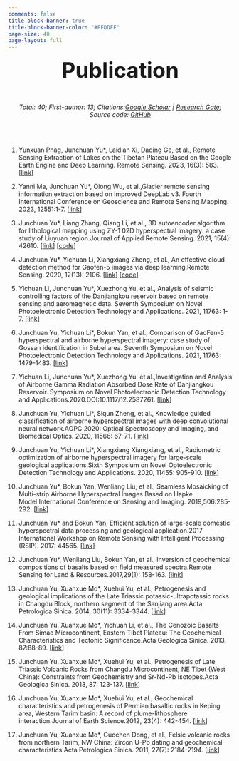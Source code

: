 ```yaml
---
comments: false
title-block-banner: true
title-block-banner-color: "#FFDDFF"
page-size: 40  
page-layout: full
---
```



<center><font size=28 >**Publication**</font></center>
<br>

<center> _Total: 40; First-author: 13; Citations:[Google Scholar](https://scholar.google.com/citations?user=zRCPlPwAAAAJ&hl=en) | [Research Gate](https://www.researchgate.net/profile/Junchuan-Yu/research); Source code: [GitHub](https://github.com/JunchuanYu)_</center>

<br>
<br>

1. Yunxuan Pnag, Junchuan Yu*, Laidian Xi, Daqing Ge, et al., Remote Sensing Extraction of Lakes on the Tibetan Plateau Based on the Google Earth Engine and Deep Learning. Remote Sensing. 2023, 16(3): 583. [[link](https://www.mdpi.com/2072-4292/16/3/583)] 
<br>

2. Yanni Ma, Junchuan Yu*, Qiong Wu, et al.,Glacier remote sensing information extraction based on improved DeepLab v3. Fourth International Conference on Geoscience and Remote Sensing Mapping. 2023, 12551:1-7.  [[link](https://www.spiedigitallibrary.org/conference-proceedings-of-spie/12551/2668425/Glacier-remote-sensing-information-extraction-based-on-improved-DeepLab-v3/10.1117/12.2668425.short)]
<br>

3. Junchuan Yu*, Liang Zhang, Qiang Li, et al., 3D autoencoder algorithm for lithological mapping using ZY-1 02D hyperspectral imagery: a case study of Liuyuan region.Journal of Applied Remote Sensing. 2021, 15(4): 42610. [[link](https://www.spiedigitallibrary.org/journals/3D-autoencoder-algorithm-for-lithological-mapping-using-ZY-1-02D/volume-15/issue-04/042610/3D-autoencoder-algorithm-for-lithological-mapping-using-ZY-1-02D/10.1117/1.JRS.15.042610.full?webSyncID=d8b047e9-226b-5a83-74c4-20b2168a0c7e&sessionGUID=edcdec2b-2028-8671-519a-3c6967de0145&_ga=2.219605662.602220705.1672332814-1614319201.1654131863)] [[code](https://github.com/JunchuanYu/3DCAE_for_lithological_mapping)]
<br>

4. Junchuan Yu*, Yichuan Li, Xiangxiang Zheng, et al., An effective cloud detection method for Gaofen-5 images via deep learning.Remote Sensing. 2020, 12(13): 2106. [[link](https://www.mdpi.com/2072-4292/12/13/2106)] [[code](https://github.com/JunchuanYu/MFGNet_Cloud_Detection_Remote_Sensing)]
<br>

5. Yichuan Li, Junchuan Yu*, Xuezhong Yu, et al., Analysis of seismic controlling factors of the Danjiangkou reservoir based on remote sensing and aeromagnetic data. Seventh Symposium on Novel Photoelectronic Detection Technology and Applications. 2021, 11763: 1-7. [[link](https://www.spiedigitallibrary.org/conference-proceedings-of-spie/11763/117635J/Comparison-of-GaoFen-5-hyperspectral-and-airborne-hyperspectral-imagery/10.1117/12.2587248.short)]
<br>

6. Junchuan Yu, Yichuan Li*, Bokun Yan, et al., Comparison of GaoFen-5 hyperspectral and airborne hyperspectral imagery: case study of Gossan identification in Subei area. Seventh Symposium on Novel Photoelectronic Detection Technology and Applications. 2021, 11763: 1479-1483. [[link](https://www.spiedigitallibrary.org/conference-proceedings-of-spie/11763/117635J/Comparison-of-GaoFen-5-hyperspectral-and-airborne-hyperspectral-imagery/10.1117/12.2587248.short?_ga=2.261679626.602220705.1672332814-1614319201.1654131863&SSO=1)]
<br>

7. Yichuan Li, Junchuan Yu*, Xuezhong Yu, et al.,Investigation and Analysis of Airborne Gamma Radiation Absorbed Dose Rate of Danjiangkou Reservoir. Symposium on Novel Photoelectronic Detection Technology and Applications.2020.DOI:10.1117/12.2587261. [[link](https://iopscience.iop.org/article/10.1088/1755-1315/660/1/012126)]
<br>

8. Junchuan Yu, Yichuan Li*, Siqun Zheng, et al., Knowledge guided classification of airborne hyperspectral images with deep convolutional neural network.AOPC 2020: Optical Spectroscopy and Imaging, and Biomedical Optics. 2020, 11566: 67-71. [[link](https://spie.org/Publications/Proceedings/Paper/10.1117/12.2576383)]
<br>

9. Junchuan Yu, Yichuan Li*, Xiangxiang Xiangxiang, et al., Radiometric optimization of airborne hyperspectral imagery for large-scale geological applications.Sixth Symposium on Novel Optoelectronic Detection Technology and Applications. 2020, 11455: 905-910. [[link](https://spie.org/Publications/Proceedings/Paper/10.1117/12.2564651)] 
<br>

10. Junchuan Yu*, Bokun Yan, Wenliang Liu, et al., Seamless Mosaicking of Multi-strip Airborne Hyperspectral Images Based on Hapke Model.International Conference on Sensing and Imaging. 2019,506:285-292. [[link](https://link.springer.com/chapter/10.1007/978-3-319-91659-0_22)] 
<br>

11. Junchuan Yu* and Bokun Yan, Efficient solution of large-scale domestic hyperspectral data processing and geological application.2017 International Workshop on Remote Sensing with Intelligent Processing (RSIP). 2017: 44565. [[link](https://ieeexplore.ieee.org/document/7970774)]
<br>

12.  Junchuan Yu*, Wenliang Liu, Bokun Yan, et al., Inversion of geochemical compositions of basalts based on field measured spectra.Remote Sensing for Land & Resources.2017,29(1): 158-163. [[link](https://www.gtzyyg.com/EN/10.6046/gtzyyg.2017.01.24#AbstractTab)]
<br>

13.  Junchuan Yu, Xuanxue Mo*, Xuehui Yu, et al., Petrogenesis and geological implications of the Late Triassic potassic-ultrapotassic rocks in Changdu Block, northern segment of the Sanjiang area.Acta Petrologica Sinica. 2014, 30(11): 3334-3344. [[link](http://www.ysxb.ac.cn/article/id/aps_20141116)]
<br>

14. Junchuan Yu, Xuanxue Mo*, Yichuan Li, et al., The Cenozoic Basalts From Simao Microcontinent, Eastern Tibet Plateau: The Geochemical Characteristics and Tectonic Significance.Acta Geologica Sinica. 2013, 87:88-89. [[link](https://www.researchgate.net/publication/354652192_The_Cenozoic_Basalts_From_Simao_Microcontinent_Eastern_Tibet_Plateau_The_Geochemical_Characteristics_and_Tectonic_Significance)]
<br>

15. Junchuan Yu, Xuanxue Mo*, Xuehui Yu, et al., Petrogenesis of Late Triassic Volcanic Rocks from Changdu Microcontinent, NE Tibet (West China): Constraints from Geochemistry and Sr-Nd-Pb Isotopes.Acta Geologica Sinica. 2013, 87: 123-137. [[link](https://www.researchgate.net/publication/354652392_Petrogenesis_of_Late_Triassic_Volcanic_Rocks_from_Changdu_MicrocontinentNE_Tibet_West_China_Constraints_from_Geochemistry_and_Sr-Nd-Pb_Isotopes)] 
<br>

16. Junchuan Yu, Xuanxue Mo*, Xuehui Yu, et al., Geochemical characteristics and petrogenesis of Permian basaltic rocks in Keping area, Western Tarim basin: A record of plume-lithosphere interaction.Journal of Earth Science.2012, 23(4): 442-454. [[link](https://www.researchgate.net/publication/257789171_Geochemical_characteristics_and_petrogenesis_of_Permian_basaltic_rocks_in_Keping_area_Western_Tarim_basin_A_record_of_plume-lithosphere_interaction)] 
<br>

17. Junchuan Yu, Xuanxue Mo*, Guochen Dong, et al., Felsic volcanic rocks from northern Tarim, NW China: Zircon U-Pb dating and geochemical characteristics.Acta Petrologica Sinica. 2011, 27(7): 2184-2194. [[link](http://www.ysxb.ac.cn/article/id/aps_20110726)]


